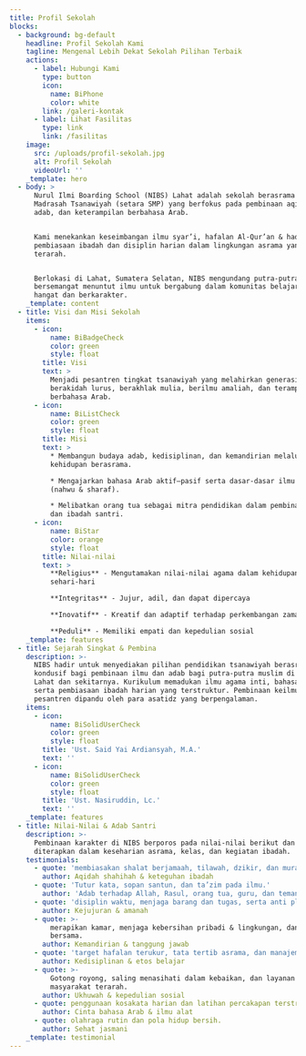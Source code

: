 ---
title: Profil Sekolah
blocks:
  - background: bg-default
    headline: Profil Sekolah Kami
    tagline: Mengenal Lebih Dekat Sekolah Pilihan Terbaik
    actions:
      - label: Hubungi Kami
        type: button
        icon:
          name: BiPhone
          color: white
        link: /galeri-kontak
      - label: Lihat Fasilitas
        type: link
        link: /fasilitas
    image:
      src: /uploads/profil-sekolah.jpg
      alt: Profil Sekolah
      videoUrl: ''
    _template: hero
  - body: >
      Nurul Ilmi Boarding School (NIBS) Lahat adalah sekolah berasrama tingkat
      Madrasah Tsanawiyah (setara SMP) yang berfokus pada pembinaan aqidah,
      adab, dan keterampilan berbahasa Arab.


      Kami menekankan keseimbangan ilmu syar’i, hafalan Al-Qur’an & hadis, serta
      pembiasaan ibadah dan disiplin harian dalam lingkungan asrama yang
      terarah.


      Berlokasi di Lahat, Sumatera Selatan, NIBS mengundang putra-putra yang
      bersemangat menuntut ilmu untuk bergabung dalam komunitas belajar yang
      hangat dan berkarakter.
    _template: content
  - title: Visi dan Misi Sekolah
    items:
      - icon:
          name: BiBadgeCheck
          color: green
          style: float
        title: Visi
        text: >
          Menjadi pesantren tingkat tsanawiyah yang melahirkan generasi
          berakidah lurus, berakhlak mulia, berilmu amaliah, dan terampil
          berbahasa Arab.
      - icon:
          name: BiListCheck
          color: green
          style: float
        title: Misi
        text: >
          * Membangun budaya adab, kedisiplinan, dan kemandirian melalui
          kehidupan berasrama.

          * Mengajarkan bahasa Arab aktif–pasif serta dasar-dasar ilmu alat
          (nahwu & sharaf).

          * Melibatkan orang tua sebagai mitra pendidikan dalam pembinaan akhlak
          dan ibadah santri.
      - icon:
          name: BiStar
          color: orange
          style: float
        title: Nilai-nilai
        text: >
          **Religius** - Mengutamakan nilai-nilai agama dalam kehidupan
          sehari-hari

          **Integritas** - Jujur, adil, dan dapat dipercaya

          **Inovatif** - Kreatif dan adaptif terhadap perkembangan zaman

          **Peduli** - Memiliki empati dan kepedulian sosial
    _template: features
  - title: Sejarah Singkat & Pembina
    description: >-
      NIBS hadir untuk menyediakan pilihan pendidikan tsanawiyah berasrama yang
      kondusif bagi pembinaan ilmu dan adab bagi putra-putra muslim di wilayah
      Lahat dan sekitarnya. Kurikulum memadukan ilmu agama inti, bahasa Arab,
      serta pembiasaan ibadah harian yang terstruktur. Pembinaan keilmuan
      pesantren dipandu oleh para asatidz yang berpengalaman.
    items:
      - icon:
          name: BiSolidUserCheck
          color: green
          style: float
        title: 'Ust. Said Yai Ardiansyah, M.A.'
        text: ''
      - icon:
          name: BiSolidUserCheck
          color: green
          style: float
        title: 'Ust. Nasiruddin, Lc.'
        text: ''
    _template: features
  - title: Nilai-Nilai & Adab Santri
    description: >-
      Pembinaan karakter di NIBS berporos pada nilai-nilai berikut dan
      diterapkan dalam keseharian asrama, kelas, dan kegiatan ibadah.
    testimonials:
      - quote: 'membiasakan shalat berjamaah, tilawah, dzikir, dan muraja’ah.'
        author: Aqidah shahihah & keteguhan ibadah
      - quote: 'Tutur kata, sopan santun, dan ta’zim pada ilmu.'
        author: 'Adab terhadap Allah, Rasul, orang tua, guru, dan teman'
      - quote: 'disiplin waktu, menjaga barang dan tugas, serta anti plagiarisme.'
        author: Kejujuran & amanah
      - quote: >-
          merapikan kamar, menjaga kebersihan pribadi & lingkungan, dan piket
          bersama.
        author: Kemandirian & tanggung jawab
      - quote: 'target hafalan terukur, tata tertib asrama, dan manajemen waktu.'
        author: Kedisiplinan & etos belajar
      - quote: >-
          Gotong royong, saling menasihati dalam kebaikan, dan layanan
          masyarakat terarah.
        author: Ukhuwah & kepedulian sosial
      - quote: penggunaan kosakata harian dan latihan percakapan terstruktur.
        author: Cinta bahasa Arab & ilmu alat
      - quote: olahraga rutin dan pola hidup bersih.
        author: Sehat jasmani
    _template: testimonial
---


